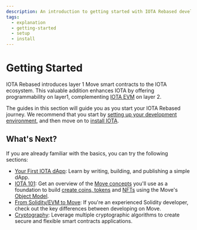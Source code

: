 ```yaml
---
description: An introduction to getting started with IOTA Rebased development.
tags:
  - explanation
  - getting-started
  - setup
  - install
---
```


# Getting Started

IOTA Rebased introduces layer 1 Move smart contracts to the IOTA ecosystem. This valuable addition enhances IOTA by
offering programmability on layer1, complementing [IOTA EVM](../iota-evm/introduction.mdx) on layer 2.

The guides in this section will guide you as you start your IOTA Rebased journey. We recommend that you start
by [setting up your development environment](iota-environment.mdx), and then move on
to [install IOTA](iota-install.mdx).


[//]: # (## GraphQL queries)

[//]: # ()

[//]: # (Use the GraphQL service for IOTA RPC to interact with on-chain data. )

[//]: # ()

[//]: # (Go to [Query IOTA RPC with GraphQL]&#40;getting-started/graphql-rpc.mdx&#41;.)

## What's Next?

If you are already familiar with the basics, you can try the following sections:

- [Your First IOTA dApp](first-app/first-app.mdx): Learn by writing, building, and publishing a simple dApp.
- [IOTA 101](../iota-101.mdx): Get an overview of
  the [Move concepts](../iota-101/iota-move-concepts/iota-move-concepts.mdx) you'll use as a foundation to
  build [create coins, tokens](../iota-101/create-coin/create-coin.mdx) and [NFTs](../iota-101/create-nft.mdx) using the
  Move's [Object Model](../iota-101/objects/object-model.mdx).
- [From Solidity/EVM to Move](../evm-to-move/evm-to-move.mdx): If you're an experienced Solidity developer, check out
  the key differences between developing on Move.
- [Cryptography](../cryptography.mdx): Leverage multiple cryptographic algorithms to
  create secure and flexible smart contracts applications.